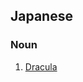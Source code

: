 ==Japanese==
{{wikipedia|Dracula}}

===Noun===
{{ja-noun|ka|rom=dorakyura|hidx=とらきゅら'}}

# [[Dracula]]